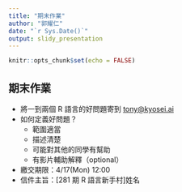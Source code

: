 ```yaml
---
title: "期末作業"
author: "郭耀仁"
date: "`r Sys.Date()`"
output: slidy_presentation
---
```


```r
knitr::opts_chunk$set(echo = FALSE)
```

## 期末作業

- 將一到兩個 R 語言的好問題寄到 <tony@kyosei.ai>
- 如何定義好問題？
    - 範圍適當
    - 描述清楚
    - 可能對其他的同學有幫助
    - 有影片輔助解釋（optional）
- 繳交期限：4/17(Mon) 12:00
- 信件主旨：[281 期 R 語言新手村]姓名